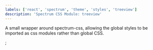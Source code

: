 ```yaml
---
labels: ['react', 'spectrum', 'theme', 'styles', 'treeview']
description: 'Spectrum CSS Module: treeview'
---
```



A small wrapper around spectrum-css, allowing the global
styles to be imported as css modules rather than global CSS.

<CSSModulePreview styles={styles} />;
